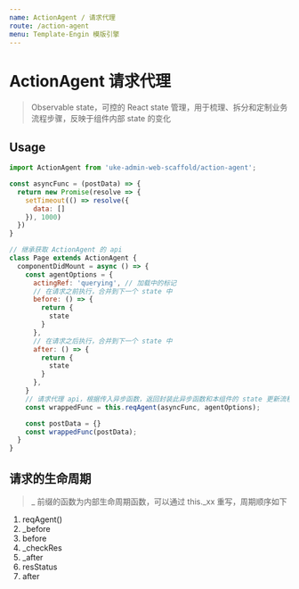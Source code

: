 ```yaml
---
name: ActionAgent / 请求代理
route: /action-agent
menu: Template-Engin 模版引擎
---
```


# ActionAgent 请求代理

> Observable state，可控的 React state 管理，用于梳理、拆分和定制业务流程步骤，反映于组件内部 state 的变化

## Usage

```js
import ActionAgent from 'uke-admin-web-scaffold/action-agent';

const asyncFunc = (postData) => {
  return new Promise(resolve => {
    setTimeout(() => resolve({
      data: []
    }), 1000)
  })
}

// 继承获取 ActionAgent 的 api
class Page extends ActionAgent {
  componentDidMount = async () => {
    const agentOptions = {
      actingRef: 'querying', // 加载中的标记
      // 在请求之前执行，合并到下一个 state 中
      before: () => {
        return {
          state
        }
      },
      // 在请求之后执行，合并到下一个 state 中
      after: () => {
        return {
          state
        }
      },
    }
    // 请求代理 api，根据传入异步函数，返回封装此异步函数和本组件的 state 更新流程的函数
    const wrappedFunc = this.reqAgent(asyncFunc, agentOptions);

    const postData = {}
    const wrappedFunc(postData);
  }
}
```

## 请求的生命周期

> _ 前缀的函数为内部生命周期函数，可以通过 this._xx 重写，周期顺序如下

1. reqAgent()
2. _before
3. before
4. _checkRes
5. _after
6. resStatus
7. after
